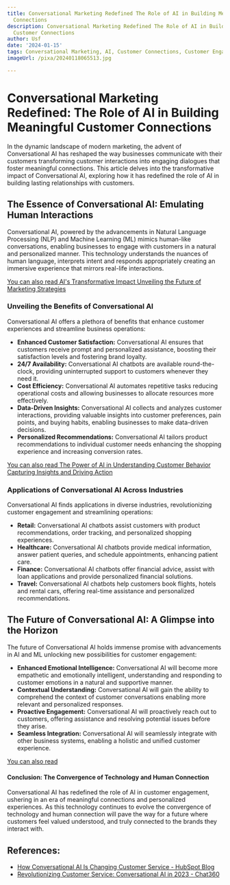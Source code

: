 ```yaml
---
title: Conversational Marketing Redefined The Role of AI in Building Meaningful Customer
  Connections
description: Conversational Marketing Redefined The Role of AI in Building Meaningful
  Customer Connections
author: Usf
date: '2024-01-15'
tags: Conversational Marketing, AI, Customer Connections, Customer Engagement, Personalization
imageUrl: /pixa/20240118065513.jpg

---
```

# Conversational  Marketing Redefined: The Role of AI in Building Meaningful Customer Connections

In the dynamic  landscape of modern marketing, the advent of Conversational AI has reshaped the way  businesses communicate with their customers transforming customer interactions  into engaging dialogues that  foster meaningful connections. This article delves into the transformative  impact of Conversational AI, exploring how  it has redefined the role of AI in building lasting relationships with customers.

## The Essence of Conversational AI: Emulating Human Interactions

Conversational AI, powered by the advancements  in Natural  Language Processing (NLP) and Machine Learning (ML) mimics  human-like conversations, enabling businesses to engage with customers in a natural and personalized manner.  This technology understands the nuances of human language, interprets intent and  responds  appropriately creating an immersive  experience that mirrors real-life  interactions.

[You can also read AI's Transformative Impact Unveiling the Future of Marketing Strategies](AI%27s%20Transformative%20Impact%20Unveiling%20the%20Future%20of%20Marketing%20Strategies)


### Unveiling the Benefits of Conversational AI

Conversational AI offers a plethora  of benefits that enhance customer experiences and streamline  business operations:

- **Enhanced Customer Satisfaction:** Conversational AI ensures that customers receive prompt and personalized assistance,  boosting their satisfaction levels and fostering brand loyalty.
- **24/7 Availability:** Conversational AI  chatbots are available round-the-clock, providing uninterrupted support to customers whenever they need it.
-  **Cost Efficiency:** Conversational AI automates repetitive tasks reducing operational costs and allowing businesses to allocate resources more effectively.
- **Data-Driven Insights:** Conversational AI collects and analyzes customer interactions, providing valuable insights into customer  preferences,  pain points,  and buying habits, enabling businesses to make data-driven decisions.
- **Personalized Recommendations:** Conversational AI tailors product recommendations to individual customer needs enhancing the shopping experience and increasing conversion rates.

[You can also read The Power of AI in Understanding Customer  Behavior Capturing  Insights and Driving Action](The%20Power%20of%20AI%20in%20Understanding%20Customer%20Behavior%20Capturing%20Insights%20and%20Driving%20Action)


### Applications of Conversational AI Across Industries

Conversational AI finds  applications in diverse industries, revolutionizing  customer engagement and streamlining operations:

- **Retail:** Conversational AI chatbots assist customers with product recommendations, order tracking, and personalized shopping experiences.
- **Healthcare:** Conversational AI chatbots provide medical information, answer patient queries, and schedule appointments, enhancing patient care.
- **Finance:**  Conversational AI  chatbots offer  financial advice, assist with loan applications and provide  personalized financial solutions.
- **Travel:** Conversational AI chatbots help  customers book  flights, hotels and rental cars, offering real-time assistance and  personalized recommendations.

## The Future  of Conversational AI: A Glimpse into the Horizon

The future of Conversational AI holds immense promise with advancements in AI and ML unlocking new possibilities for customer engagement:

- **Enhanced Emotional Intelligence:**  Conversational  AI will become more empathetic and emotionally intelligent, understanding and responding to customer emotions in a natural and supportive manner.
- **Contextual  Understanding:** Conversational AI will gain the ability to comprehend the context of customer  conversations enabling more relevant  and personalized  responses.
- **Proactive Engagement:** Conversational AI will proactively reach out to customers, offering assistance and resolving potential issues  before they arise.
- **Seamless Integration:** Conversational AI will seamlessly integrate with other business systems, enabling a  holistic and unified customer experience.

[You can also read ]()


#### Conclusion: The Convergence of Technology and Human  Connection

Conversational AI has redefined the role of AI in  customer engagement, ushering in  an era of  meaningful connections and personalized  experiences. As this technology  continues to evolve the convergence of technology and human connection will pave the way for a future where customers feel valued  understood, and truly connected  to  the brands they interact  with.

## References:
- [How Conversational AI Is Changing Customer Service - HubSpot Blog](https://blog.hubspot.com/service/conversational-ai-customer-service)
- [Revolutionizing Customer Service: Conversational AI in 2023 - Chat360](https://chat360.io/blog/revolutionizing-customer-service-conversational-ai-in-2023/)
